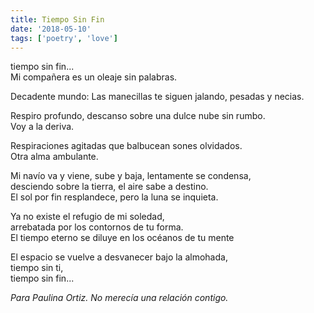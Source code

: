 ```yaml
---
title: Tiempo Sin Fin
date: '2018-05-10'
tags: ['poetry', 'love']
---
```


<div className="italic">
tiempo sin fin... <br/>
Mi compañera es un oleaje sin palabras.<br/>

Decadente mundo: Las manecillas te siguen jalando, pesadas y necias.<br/>

Respiro profundo, descanso sobre una dulce nube sin rumbo.<br/>
Voy a la deriva.<br/>

Respiraciones agitadas que balbucean sones olvidados.<br/>
Otra alma ambulante.<br/>

Mi navío va y viene, sube y baja, lentamente se condensa,<br/>
desciendo sobre la tierra, el aire sabe a destino.<br/>
El sol por fin resplandece, pero la luna se inquieta.<br/>

Ya no existe el refugio de mi soledad,<br/>
arrebatada por los contornos de tu forma.<br/>
El tiempo eterno se diluye en los océanos de tu mente<br/>

El espacio se vuelve a desvanecer bajo la almohada,<br/>
tiempo sin ti, <br/>
tiempo sin fin...<br/>
</div>

*Para Paulina Ortiz. No merecía una relación contigo.*



